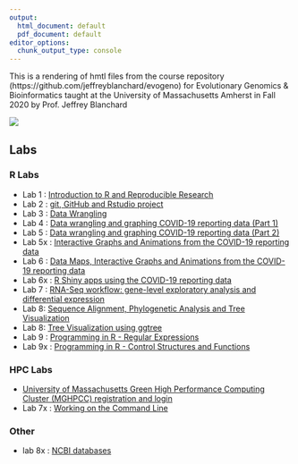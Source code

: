 ```yaml
---
output:
  html_document: default
  pdf_document: default
editor_options: 
  chunk_output_type: console
---
```


This is a rendering of hmtl files from the course repository  (https://github.com/jeffreyblanchard/evogeno) for Evolutionary Genomics & Bioinformatics taught at the University of Massachusetts Amherst in Fall 2020 by Prof. Jeffrey Blanchard

![](images/HF_portrait3.png)

## Labs

### R Labs

* Lab 1 : [Introduction to R and Reproducible Research](EvoGeno_Lab1.html)
* Lab 2 : [git, GitHub and Rstudio project](EvoGeno_Lab2_GitHub.html)
* Lab 3 : [Data Wrangling](EvoGeno_Lab3_Data_Wrangling.html)
* Lab 4 : [Data wrangling and graphing COVID-19 reporting data (Part 1)](EvoGeno_Lab4_covid.html)
* Lab 5 : [Data wrangling and graphing COVID-19 reporting data (Part 2)](EvoGeno_Lab5_covid.html)
* Lab 5x : [Interactive Graphs and Animations from the COVID-19 reporting data](EvoGeno_Lab5x_interactive_graphs.html)
* Lab 6 : [Data Maps, Interactive Graphs and Animations from the COVID-19 reporting data](EvoGeno_Lab6_maps.html)
* Lab 6x : [R Shiny apps using the COVID-19 reporting data](EvoGeno_Lab6x_Shiny.html)
* Lab 7 : [RNA-Seq workflow: gene-level exploratory analysis and differential expression](EvoGeno_Lab7_rnaseq.html)
* Lab 8: [Sequence Alignment, Phylogenetic Analysis and Tree Visualization](EvoGeno_Lab8_phylogenetic.html)
* Lab 8: [Tree Visualization using ggtree](ggtree_tutorial.html)
* Lab 9 : [Programming in R - Regular Expressions](EvoGeno_Lab9_stringr.html)
* Lab 9x : [Programming in R - Control Structures and Functions](EvoGeno_Lab9x_progR_loops.html)

### HPC Labs
* [University of Massachusetts Green High Performance Computing Cluster (MGHPCC) registration and login](EvoGeno_Labx_MGHPCC.html)
* Lab 7x : [Working on the Command Line](EvoGeno_Lab7x_cmd.html)

### Other
* lab 8x : [NCBI databases](EvoGeno_Lab8x_blast_msa.html)
